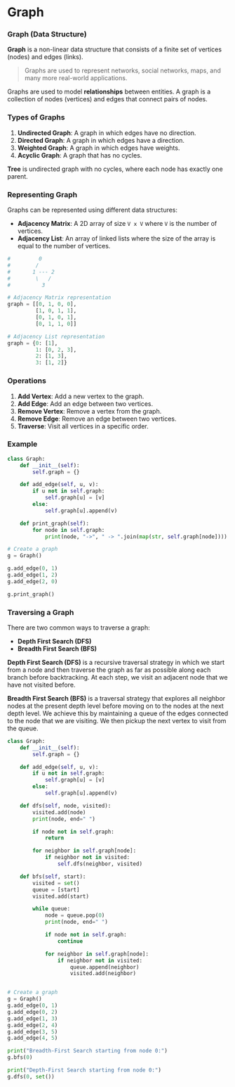 # Graph 

### Graph (Data Structure)

**Graph** is a non-linear data structure that consists of a finite set of vertices (nodes) and edges (links).

> Graphs are used to represent networks, social networks, maps, and many more real-world applications.

Graphs are used to model **relationships** between entities. A graph is a collection of nodes (vertices) and edges that connect pairs of nodes.

### Types of Graphs

1. **Undirected Graph**: A graph in which edges have no direction.
2. **Directed Graph**: A graph in which edges have a direction.
3. **Weighted Graph**: A graph in which edges have weights.
4. **Acyclic Graph**: A graph that has no cycles.

**Tree** is undirected graph with no cycles, where each node has exactly one parent.

### Representing Graph

Graphs can be represented using different data structures:
- **Adjacency Matrix**: A 2D array of size `V x V` where `V` is the number of vertices.
- **Adjacency List**: An array of linked lists where the size of the array is equal to the number of vertices.

```python
#         0
#        / 
#       1 --- 2
#        \   /
#          3

# Adjacency Matrix representation
graph = [[0, 1, 0, 0],
         [1, 0, 1, 1],
         [0, 1, 0, 1],
         [0, 1, 1, 0]]

# Adjacency List representation
graph = {0: [1],
         1: [0, 2, 3],
         2: [1, 3],
         3: [1, 2]}
```

### Operations

1. **Add Vertex**: Add a new vertex to the graph.
2. **Add Edge**: Add an edge between two vertices.
3. **Remove Vertex**: Remove a vertex from the graph.
4. **Remove Edge**: Remove an edge between two vertices.
5. **Traverse**: Visit all vertices in a specific order.

### Example

```python
class Graph:
    def __init__(self):
        self.graph = {}

    def add_edge(self, u, v):
        if u not in self.graph:
            self.graph[u] = [v]
        else:
            self.graph[u].append(v)

    def print_graph(self):
        for node in self.graph:
            print(node, "->", " -> ".join(map(str, self.graph[node])))

# Create a graph
g = Graph()

g.add_edge(0, 1)
g.add_edge(1, 2)
g.add_edge(2, 0)

g.print_graph()
```

### Traversing a Graph

There are two common ways to traverse a graph:

- **Depth First Search (DFS)**
- **Breadth First Search (BFS)**

**Depth First Search (DFS)** is a recursive traversal strategy in which we start
from a node and then traverse the graph as far as possible along each branch before backtracking.
At each step, we visit an adjacent node that we have not visited before.

**Breadth First Search (BFS)** is a traversal strategy that explores all neighbor nodes at the present depth level 
before moving on to the nodes at the next depth level.
We achieve this by maintaining a queue of the edges connected to the node that we are visiting. 
We then pickup the next vertex to visit from the queue.

```python
class Graph:
    def __init__(self):
        self.graph = {}

    def add_edge(self, u, v):
        if u not in self.graph:
            self.graph[u] = [v]
        else:
            self.graph[u].append(v)

    def dfs(self, node, visited):
        visited.add(node)
        print(node, end=" ")

        if node not in self.graph:
            return

        for neighbor in self.graph[node]:
            if neighbor not in visited:
                self.dfs(neighbor, visited)

    def bfs(self, start):
        visited = set()
        queue = [start]
        visited.add(start)

        while queue:
            node = queue.pop(0)
            print(node, end=" ")

            if node not in self.graph:
                continue

            for neighbor in self.graph[node]:
                if neighbor not in visited:
                    queue.append(neighbor)
                    visited.add(neighbor)


# Create a graph
g = Graph()
g.add_edge(0, 1)
g.add_edge(0, 2)
g.add_edge(1, 3)
g.add_edge(2, 4)
g.add_edge(3, 5)
g.add_edge(4, 5)

print("Breadth-First Search starting from node 0:")
g.bfs(0)

print("Depth-First Search starting from node 0:")
g.dfs(0, set())
```
